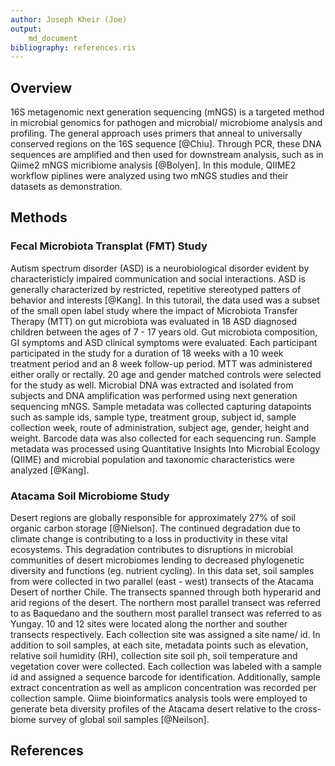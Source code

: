 ```yaml
---
author: Joseph Kheir (Joe)
output:
    md_document
bibliography: references.ris
---
```


## Overview

16S metagenomic next generation sequencing (mNGS) is a targeted method
in microbial genomics for pathogen and microbial/ microbiome analysis
and profiling. The general approach uses primers that anneal to 
universally conserved regions on the 16S sequence [@Chiu]. Through PCR, 
these DNA sequences are amplified and then used for downstream analysis, 
such as in Qiime2 mNGS micribiome analysis [@Bolyen]. In this module, 
QIIME2 workflow piplines were analyzed using two mNGS studies and their
datasets as demonstration.

## Methods
### Fecal Microbiota Transplat (FMT) Study
Autism spectrum disorder (ASD) is a neurobiological disorder evident by 
characteristicly impaired communication and social interactions. ASD is 
generally characterized by restricted, repetitive stereotyped patters of
behavior and interests [@Kang]. In this tutorail, the data used was a 
subset of the small open label study where the impact of Microbiota 
Transfer Therapy (MTT) on gut microbiota was evaluated in 18 ASD 
diagnosed children between the ages of 7 - 17 years old. Gut microbiota
composition, GI symptoms and ASD clinical symptoms were evaluated. 
Each participant participated in the study for a duration of 18 weeks 
with a 10 week treatment period and an 8 week follow-up period. MTT 
was administered either orally or rectally. 20 age and gender matched 
controls were selected for the study as well. Microbial DNA was 
extracted and isolated from subjects and DNA amplification was 
performed using next generation sequencing mNGS. Sample metadata was 
collected capturing datapoints such as sample ids, sample type, 
treatment group, subject id, sample collection week, route of 
administration, subject age, gender, height and weight. Barcode data
was also collected for each sequencing run. Sample metadata was 
processed using Quantitative Insights Into Microbial Ecology (QIIME)
and microbial population and taxonomic characteristics were analyzed
[@Kang].

### Atacama Soil Microbiome Study
Desert regions are globally responsible for approximately 27% of 
soil organic carbon storage [@Nielson]. The continued degradation due
to climate change is contributing to a loss in productivity in these
vital ecosystems. This degradation contributes to disruptions in 
microbial communities of desert microbiomes lending to decreased
phylogenetic diversity and functions (eg. nutrient cycling). In this 
data set, soil samples from were collected in two parallel (east - 
west) transects of the Atacama Desert of norther Chile. The transects
spanned through both hyperarid and arid regions of the desert. The
northern most parallel transect was referred to as Baquedano and the
southern most parallel transect was referred to as Yungay. 10 and 12
sites were located along the norther and souther transects 
respectively. Each collection site was assigned a site name/ id. In 
addition to soil samples, at each site, metadata points such as 
elevation, relative soil humidity (RH), collection site soil ph, 
soil temperature and vegetation cover were collected. Each collection
was labeled with a sample id and assigned a sequence barcode for 
identification. Additionally, sample extract concentration as well as
amplicon concentration was recorded per collection sample. Qiime 
bioinformatics analysis tools were employed to generate beta 
diversity profiles of the Atacama desert relative to the cross-
biome survey of global soil samples [@Neilson]. 

## References
